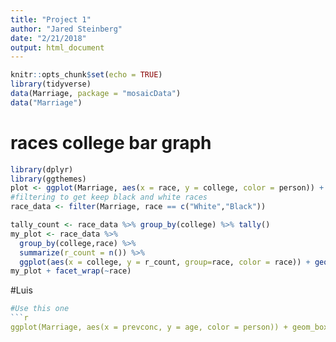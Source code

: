 ```yaml
---
title: "Project 1"
author: "Jared Steinberg"
date: "2/21/2018"
output: html_document
---
```


```r
knitr::opts_chunk$set(echo = TRUE)
library(tidyverse)
data(Marriage, package = "mosaicData")
data("Marriage")
```

# races college bar graph
```r
library(dplyr)
library(ggthemes)
plot <- ggplot(Marriage, aes(x = race, y = college, color = person)) + geom_boxplot()
#filtering to get keep black and white races
race_data <- filter(Marriage, race == c("White","Black"))

tally_count <- race_data %>% group_by(college) %>% tally()
my_plot <- race_data %>%
  group_by(college,race) %>%
  summarize(r_count = n()) %>%
  ggplot(aes(x = college, y = r_count, group=race, color = race)) + geom_bar(stat = "identity")
my_plot + facet_wrap(~race)

```

#Luis
```r


#Use this one
```r
ggplot(Marriage, aes(x = prevconc, y = age, color = person)) + geom_boxplot()
```
